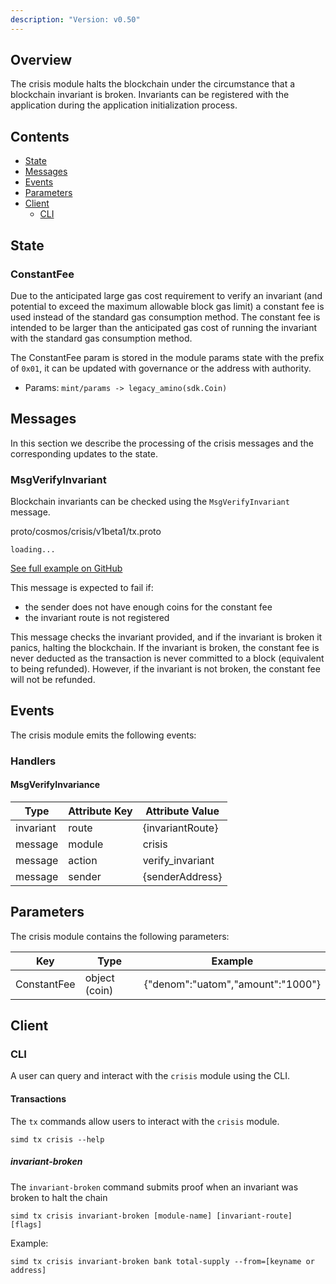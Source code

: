 ```yaml
---
description: "Version: v0.50"
---
```


## Overview[​](#overview "Direct link to Overview")

The crisis module halts the blockchain under the circumstance that a blockchain invariant is broken. Invariants can be registered with the application during the application initialization process.

## Contents[​](#contents "Direct link to Contents")

* [State](#state)
* [Messages](#messages)
* [Events](#events)
* [Parameters](#parameters)
* [Client](#client)
  * [CLI](#cli)

## State[​](#state "Direct link to State")

### ConstantFee[​](#constantfee "Direct link to ConstantFee")

Due to the anticipated large gas cost requirement to verify an invariant (and potential to exceed the maximum allowable block gas limit) a constant fee is used instead of the standard gas consumption method. The constant fee is intended to be larger than the anticipated gas cost of running the invariant with the standard gas consumption method.

The ConstantFee param is stored in the module params state with the prefix of `0x01`, it can be updated with governance or the address with authority.

* Params: `mint/params -> legacy_amino(sdk.Coin)`

## Messages[​](#messages "Direct link to Messages")

In this section we describe the processing of the crisis messages and the corresponding updates to the state.

### MsgVerifyInvariant[​](#msgverifyinvariant "Direct link to MsgVerifyInvariant")

Blockchain invariants can be checked using the `MsgVerifyInvariant` message.

proto/cosmos/crisis/v1beta1/tx.proto

```
loading...
```

[See full example on GitHub](https://github.com/cosmos/cosmos-sdk/blob/v0.47.0-rc1/proto/cosmos/crisis/v1beta1/tx.proto#L26-L42)

This message is expected to fail if:

* the sender does not have enough coins for the constant fee
* the invariant route is not registered

This message checks the invariant provided, and if the invariant is broken it panics, halting the blockchain. If the invariant is broken, the constant fee is never deducted as the transaction is never committed to a block (equivalent to being refunded). However, if the invariant is not broken, the constant fee will not be refunded.

## Events[​](#events "Direct link to Events")

The crisis module emits the following events:

### Handlers[​](#handlers "Direct link to Handlers")

#### MsgVerifyInvariance[​](#msgverifyinvariance "Direct link to MsgVerifyInvariance")

| Type      | Attribute Key | Attribute Value   |
| --------- | ------------- | ----------------- |
| invariant | route         | \{invariantRoute} |
| message   | module        | crisis            |
| message   | action        | verify\_invariant |
| message   | sender        | \{senderAddress}  |

## Parameters[​](#parameters "Direct link to Parameters")

The crisis module contains the following parameters:

| Key         | Type          | Example                            |
| ----------- | ------------- | ---------------------------------- |
| ConstantFee | object (coin) | \{"denom":"uatom","amount":"1000"} |

## Client[​](#client "Direct link to Client")

### CLI[​](#cli "Direct link to CLI")

A user can query and interact with the `crisis` module using the CLI.

#### Transactions[​](#transactions "Direct link to Transactions")

The `tx` commands allow users to interact with the `crisis` module.

```
simd tx crisis --help
```

##### invariant-broken[​](#invariant-broken "Direct link to invariant-broken")

The `invariant-broken` command submits proof when an invariant was broken to halt the chain

```
simd tx crisis invariant-broken [module-name] [invariant-route] [flags]
```

Example:

```
simd tx crisis invariant-broken bank total-supply --from=[keyname or address]
```
